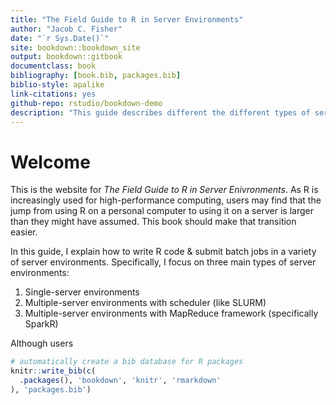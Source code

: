 ```yaml
--- 
title: "The Field Guide to R in Server Environments"
author: "Jacob C. Fisher"
date: "`r Sys.Date()`"
site: bookdown::bookdown_site
output: bookdown::gitbook
documentclass: book
bibliography: [book.bib, packages.bib]
biblio-style: apalike
link-citations: yes
github-repo: rstudio/bookdown-demo
description: "This guide describes different the different types of server environments where users often find R, and explains best practices for how to submit commands in those environments."
---
```


# Welcome

This is the website for *The Field Guide to R in Server Enivronments*.  As R is increasingly used for high-performance computing, users may find that the jump from using R on a personal computer to using it on a server is larger than they might have assumed.  This book should make that transition easier.

In this guide, I explain how to write R code & submit batch jobs in a variety of server environments.  Specifically, I focus on three main types of server environments:

1. Single-server environments
2. Multiple-server environments with scheduler (like SLURM)
3. Multiple-server environments with MapReduce framework (specifically SparkR)

Although users 


```r
# automatically create a bib database for R packages
knitr::write_bib(c(
  .packages(), 'bookdown', 'knitr', 'rmarkdown'
), 'packages.bib')
```
